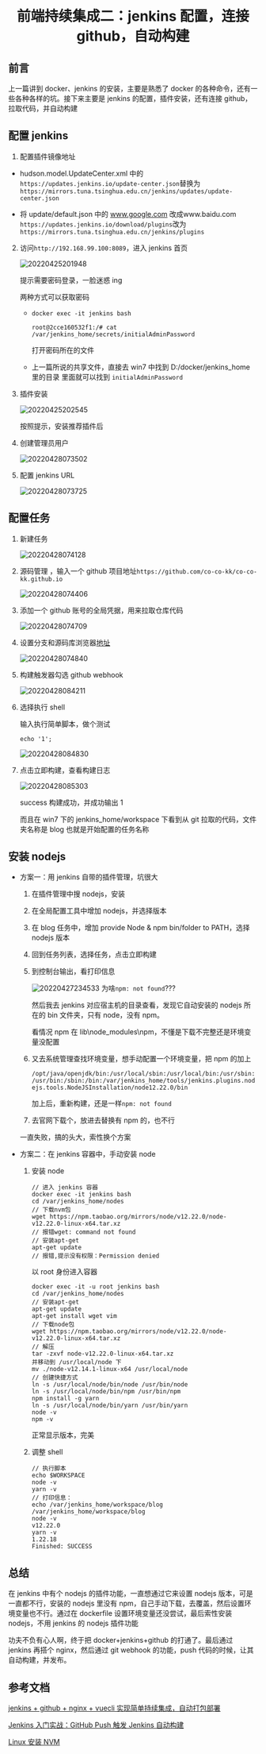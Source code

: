 # <center>前端持续集成二：jenkins 配置，连接 github，自动构建</center>

## 前言

上一篇讲到 docker、jenkins 的安装，主要是熟悉了 docker 的各种命令，还有一些各种各样的坑。接下来主要是 jenkins 的配置，插件安装，还有连接 github，拉取代码，并自动构建

## 配置 jenkins

1. 配置插件镜像地址

- hudson.model.UpdateCenter.xml 中的
  `https://updates.jenkins.io/update-center.json`替换为`https://mirrors.tuna.tsinghua.edu.cn/jenkins/updates/update-center.json`

- 将 update/default.json 中的
  www.google.com 改成www.baidu.com
  `https://updates.jenkins.io/download/plugins`改为`https://mirrors.tuna.tsinghua.edu.cn/jenkins/plugins`

2. 访问`http://192.168.99.100:8089`，进入 jenkins 首页

   ![20220425201948](https://cdn.jsdelivr.net/gh/yaolx/picBed@main/blogs/pics/20220425201948.png)

   提示需要密码登录，一脸迷惑 ing

   两种方式可以获取密码

   - `docker exec -it jenkins bash`

     ```code
     root@2cce160532f1:/# cat /var/jenkins_home/secrets/initialAdminPassword
     ```

     打开密码所在的文件

   - 上一篇所说的共享文件，直接去 win7 中找到 D:/docker/jenkins_home 里的目录
     里面就可以找到 `initialAdminPassword`

3. 插件安装

   ![20220425202545](https://cdn.jsdelivr.net/gh/yaolx/picBed@main/blogs/pics/20220425202545.png)

   按照提示，安装推荐插件后

4. 创建管理员用户

   ![20220428073502](https://cdn.jsdelivr.net/gh/yaolx/picBed@main/blogs/pics/20220428073502.png)

5. 配置 jenkins URL

   ![20220428073725](https://cdn.jsdelivr.net/gh/yaolx/picBed@main/blogs/pics/20220428073725.png)

## 配置任务

1. 新建任务

   ![20220428074128](https://cdn.jsdelivr.net/gh/yaolx/picBed@main/blogs/pics/20220428074128.png)

2. 源码管理 ，输入一个 github 项目地址`https://github.com/co-co-kk/co-co-kk.github.io`

   ![20220428074406](https://cdn.jsdelivr.net/gh/yaolx/picBed@main/blogs/pics/20220428074406.png)

3. 添加一个 github 账号的全局凭据，用来拉取仓库代码

   ![20220428074709](https://cdn.jsdelivr.net/gh/yaolx/picBed@main/blogs/pics/20220428074709.png)

4. 设置分支和源码库浏览器[地址](https://yaolx.github.io/)

   ![20220428074840](https://cdn.jsdelivr.net/gh/yaolx/picBed@main/blogs/pics/20220428074840.png)

5. 构建触发器勾选 github webhook

   ![20220428084211](https://cdn.jsdelivr.net/gh/yaolx/picBed@main/blogs/pics/20220428084211.png)

6. 选择执行 shell

   输入执行简单脚本，做个测试

   ```code
   echo '1';
   ```

   ![20220428084830](https://cdn.jsdelivr.net/gh/yaolx/picBed@main/blogs/pics/20220428084830.png)

7. 点击立即构建，查看构建日志

   ![20220428085303](https://cdn.jsdelivr.net/gh/yaolx/picBed@main/blogs/pics/20220428085303.png)

   success 构建成功，并成功输出 1

   而且在 win7 下的 jenkins_home/workspace 下看到从 git 拉取的代码，文件夹名称是 blog 也就是开始配置的任务名称

## 安装 nodejs

- 方案一：用 jenkins 自带的插件管理，坑很大

  1. 在插件管理中搜 nodejs，安装

  2. 在全局配置工具中增加 nodejs，并选择版本

  3. 在 blog 任务中，增加 provide Node & npm bin/folder to PATH，选择 nodejs 版本

  4. 回到任务列表，选择任务，点击立即构建

  5. 到控制台输出，看打印信息

     ![20220427234533](https://cdn.jsdelivr.net/gh/yaolx/picBed@main/blogs/pics/20220427234533.png)
     为啥`npm: not found`???

     然后我去 jenkins 对应宿主机的目录查看，发现它自动安装的 nodejs 所在的 bin 文件夹，只有 node，没有 npm。

     看情况 npm 在 lib\node_modules\npm，不懂是下载不完整还是环境变量没配置

  6. 又去系统管理查找环境变量，想手动配置一个环境变量，把 npm 的加上

     `/opt/java/openjdk/bin:/usr/local/sbin:/usr/local/bin:/usr/sbin:/usr/bin:/sbin:/bin:/var/jenkins_home/tools/jenkins.plugins.nodejs.tools.NodeJSInstallation/node12.22.0/bin`

     加上后，重新构建，还是一样`npm: not found`

  7. 去官网下载个，放进去替换有 npm 的，也不行

  一直失败，搞的头大，索性换个方案

- 方案二：在 jenkins 容器中，手动安装 node

  1.  安装 node

      ```code
      // 进入 jenkins 容器
      docker exec -it jenkins bash
      cd /var/jenkins_home/nodes
      // 下载nvm包
      wget https://npm.taobao.org/mirrors/node/v12.22.0/node-v12.22.0-linux-x64.tar.xz
      // 报错wget: command not found
      // 安装apt-get
      apt-get update
      // 报错,提示没有权限：Permission denied
      ```

      以 root 身份进入容器

      ```code
      docker exec -it -u root jenkins bash
      cd /var/jenkins_home/nodes
      // 安装apt-get
      apt-get update
      apt-get install wget vim
      // 下载node包
      wget https://npm.taobao.org/mirrors/node/v12.22.0/node-v12.22.0-linux-x64.tar.xz
      // 解压
      tar -zxvf node-v12.22.0-linux-x64.tar.xz
      并移动到 /usr/local/node 下
      mv ./node-v12.14.1-linux-x64 /usr/local/node
      // 创建快捷方式
      ln -s /usr/local/node/bin/node /usr/bin/node
      ln -s /usr/local/node/bin/npm /usr/bin/npm
      npm install -g yarn
      ln -s /usr/local/node/bin/yarn /usr/bin/yarn
      node -v
      npm -v
      ```

      正常显示版本，完美

  2.  调整 shell

      ```code
      // 执行脚本
      echo $WORKSPACE
      node -v
      yarn -v
      // 打印信息：
      echo /var/jenkins_home/workspace/blog
      /var/jenkins_home/workspace/blog
      node -v
      v12.22.0
      yarn -v
      1.22.18
      Finished: SUCCESS

      ```

## 总结

在 jenkins 中有个 nodejs 的插件功能，一直想通过它来设置 nodejs 版本，可是一直都不行，安装的 nodejs 里没有 npm，自己手动下载，去覆盖，然后设置环境变量也不行。通过在 dockerfile 设置环境变量还没尝试，最后索性安装 nodejs，不用 jenkins 的 nodejs 插件功能

功夫不负有心人啊，终于把 docker+jenkins+github 的打通了。最后通过 jenkins 再搭个 nginx，然后通过 git webhook 的功能，push 代码的时候，让其自动构建，并发布。

## 参考文档

[jenkins + github + nginx + vuecli 实现简单持续集成，自动打包部署](https://juejin.cn/post/6844904003709435918)

[Jenkins 入门实战：GitHub Push 触发 Jenkins 自动构建](https://juejin.cn/post/6844903986017878029)

[Linux 安装 NVM](https://blog.csdn.net/sanqima/article/details/119121432)
